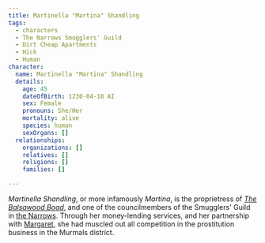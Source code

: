 ```yaml
---
title: Martinella "Martina" Shandling
tags:
  - characters
  - The Narrows Smugglers' Guild
  - Dirt Cheap Apartments
  - Hick
  - Human
character:
  name: Martinella "Martina" Shandling
  details:
    age: 45
    dateOfBirth: 1230-04-18 AI
    sex: Female
    pronouns: She/Her
    mortality: alive
    species: human
    sexOrgans: []
  relationships:
    organizations: []
    relatives: []
    religions: []
    families: []

---
```


*Martinella Shandling*, or more infamously *Martina*, is the proprietress of
*[The Balsawood Boad](/world/locations/the-narrows#the-balsawood-boat)*, and one
of the councilmembers of the Smugglers' Guild in
[the Narrows](/world/locations/the-narrows/). Through her money-lending services,
and her partnership with [Margaret](/world/characters/marguerite-margaret-underhand/), she
had muscled out all competition in the prostitution business in the Murmals
district.
